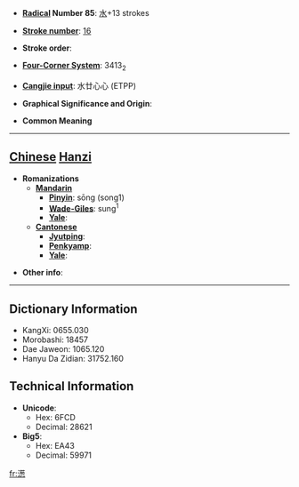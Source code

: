 * '''[[Wiktionary:Chinese radical index| Radical]] Number 85''': [[Wiktionary:Chinese radical index 水|水]]+13 strokes

* '''[[Wiktionary:Chinese total strokes index|Stroke number]]''': [[Wiktionary:Chinese total strokes index 16|16]]

* '''Stroke order''': 

* '''[[Wiktionary:Chinese four corner index|Four-Corner System]]''': 3413<sub>2</sub>

* '''[[Wiktionary:Chinese Cangjie index|Cangjie input]]''': 水廿心心 (ETPP)

* '''Graphical Significance and Origin''': 

* '''Common Meaning'''

----

== [[Chinese]] [[Hanzi]] ==

* '''Romanizations'''
** '''[[Mandarin]]'''
*** '''[[Pinyin]]''': sōng (song1)
*** '''[[Wade-Giles]]''': sung<sup>1</sup>
*** '''[[Yale]]''': 
** '''[[Cantonese]]'''
*** '''[[Jyutping]]''':
*** '''[[Penkyamp]]''': 
*** '''[[Yale]]''': 

* '''Other info''': 

----

== Dictionary Information ==

* KangXi: 0655.030
* Morobashi: 18457
* Dae Jaweon: 1065.120
* Hanyu Da Zidian: 31752.160

== Technical Information ==

* '''Unicode''':
** Hex: 6FCD
** Decimal: 28621
* '''Big5''':
** Hex: EA43
** Decimal: 59971

[[fr:濍]]